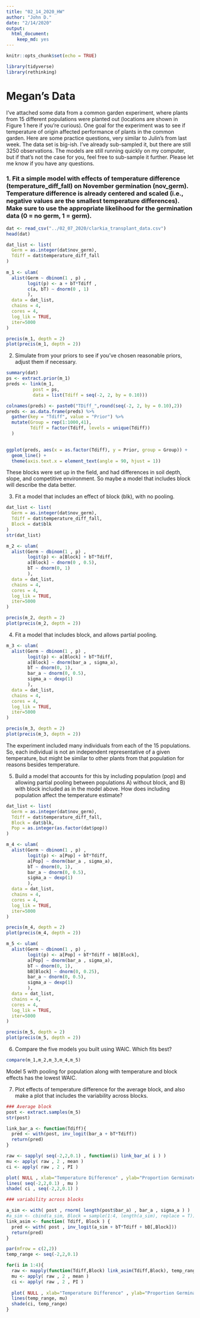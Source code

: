 ```yaml
---
title: "02_14_2020_HW"
author: "John D."
date: "2/14/2020"
output: 
  html_document: 
    keep_md: yes
---
```


```r
knitr::opts_chunk$set(echo = TRUE)
```

```r
library(tidyverse)
library(rethinking)
```

# Megan's Data

I've attached some data from a common garden experiment, where plants from 15 different populations were planted out (locations are shown in Figure 1 here if you're curious). One goal for the experiment was to see if temperature of origin affected performance of plants in the common garden. Here are some practice questions, very similar to Julin's from last week. The data set is big-ish. I've already sub-sampled it, but there are still 3250 observations. The models are still running quickly on my computer, but if that's not the case for you, feel free to sub-sample it further. Please let me know if you have any questions.

### 1. Fit a simple model with effects of temperature difference (temperature_diff_fall) on November germination (nov_germ). Temperature difference is already centered and scaled (i.e., negative values are the smallest temperature differences). Make sure to use the appropriate likelihood for the germination data (0 = no germ, 1  = germ).

```r
dat <- read_csv("../02_07_2020/clarkia_transplant_data.csv")
head(dat)

dat_list <- list(
  Germ = as.integer(dat$nov_germ),
  Tdiff = dat$temperature_diff_fall
)
  
m_1 <- ulam(
  alist(Germ ~ dbinom(1 , p) ,
        logit(p) <- a + bT*Tdiff ,
        c(a, bT) ~ dnorm(0 , 1)
        ),
  data = dat_list,
  chains = 4,
  cores = 4,
  log_lik = TRUE,
  iter=5000
)

precis(m_1, depth = 2)
plot(precis(m_1, depth = 2))
```


2. Simulate from your priors to see if you've chosen reasonable priors, adjust them if necessary.

```r
summary(dat)
ps <- extract.prior(m_1)
preds <- link(m_1,
          post = ps,
          data = list(Tdiff = seq(-2, 2, by = 0.10)))

colnames(preds) <- paste0("TDiff_",round(seq(-2, 2, by = 0.10),2))
preds <- as.data.frame(preds) %>%
  gather(key = "Tdiff", value = "Prior") %>%
  mutate(Group = rep(1:1000,41),
         Tdiff = factor(Tdiff, levels = unique(Tdiff))
  )
         

ggplot(preds, aes(x = as.factor(Tdiff), y = Prior, group = Group)) + 
  geom_line() +
  theme(axis.text.x = element_text(angle = 90, hjust = 1))
```


These blocks were set up in the field, and had differences in soil depth, slope, and competitive environment. So maybe a model that includes block will describe the data better.

3. Fit a model that includes an effect of block (blk), with no pooling.

```r
dat_list <- list(
  Germ = as.integer(dat$nov_germ),
  Tdiff = dat$temperature_diff_fall,
  Block = dat$blk
)
str(dat_list)

m_2 <- ulam(
  alist(Germ ~ dbinom(1 , p) ,
        logit(p) <- a[Block] + bT*Tdiff,
        a[Block] ~ dnorm(0 , 0.5),
        bT ~ dnorm(0, 1)
        ),
  data = dat_list,
  chains = 4,
  cores = 4,
  log_lik = TRUE,
  iter=5000
)

precis(m_2, depth = 2)
plot(precis(m_2, depth = 2))
```


4. Fit a model that includes block, and allows partial pooling.

```r
m_3 <- ulam(
  alist(Germ ~ dbinom(1 , p) ,
        logit(p) <- a[Block] + bT*Tdiff,
        a[Block] ~ dnorm(bar_a , sigma_a),
        bT ~ dnorm(0, 1),
        bar_a ~ dnorm(0, 0.5),
        sigma_a ~ dexp(1)
        ),
  data = dat_list,
  chains = 4,
  cores = 4,
  log_lik = TRUE,
  iter=5000
)

precis(m_3, depth = 2)
plot(precis(m_3, depth = 2))
```


The experiment included many individuals from each of the 15 populations. So, each individual is not an independent representative of a given temperature, but might be similar to other plants from that population for reasons besides temperature.

5. Build a model that accounts for this by including population (pop) and allowing partial pooling between populations A) without block, and B) with block included as in the model above. How does including population affect the temperature estimate?

```r
dat_list <- list(
  Germ = as.integer(dat$nov_germ),
  Tdiff = dat$temperature_diff_fall,
  Block = dat$blk,
  Pop = as.integer(as.factor(dat$pop))
)

m_4 <- ulam(
  alist(Germ ~ dbinom(1 , p) ,
        logit(p) <- a[Pop] + bT*Tdiff,
        a[Pop] ~ dnorm(bar_a , sigma_a),
        bT ~ dnorm(0, 1),
        bar_a ~ dnorm(0, 0.5),
        sigma_a ~ dexp(1)
        ),
  data = dat_list,
  chains = 4,
  cores = 4,
  log_lik = TRUE,
  iter=5000
)

precis(m_4, depth = 2)
plot(precis(m_4, depth = 2))

m_5 <- ulam(
  alist(Germ ~ dbinom(1 , p) ,
        logit(p) <- a[Pop] + bT*Tdiff + bB[Block],
        a[Pop] ~ dnorm(bar_a , sigma_a),
        bT ~ dnorm(0, 1),
        bB[Block] ~ dnorm(0, 0.25),
        bar_a ~ dnorm(0, 0.5),
        sigma_a ~ dexp(1)
        ),
  data = dat_list,
  chains = 4,
  cores = 4,
  log_lik = TRUE,
  iter=5000
)

precis(m_5, depth = 2)
plot(precis(m_5, depth = 2))
```


6. Compare the five models you built using WAIC. Which fits best?

```r
compare(m_1,m_2,m_3,m_4,m_5)
```

Model 5 with pooling for population along with temperature and block effects has the lowest WAIC.

7. Plot effects of temperature difference for the average block, and also make a plot that includes the variability across blocks.

```r
### Average block
post <- extract.samples(m_5)
str(post)

link_bar_a <- function(Tdiff){
  pred <- with(post, inv_logit(bar_a + bT*Tdiff))
  return(pred)
}

raw <- sapply( seq(-2,2,0.1) , function(i) link_bar_a( i ) )
mu <- apply( raw , 2 , mean )
ci <- apply( raw , 2 , PI )

plot( NULL , xlab="Temperature Difference" , ylab="Proportion Germinated", ylim=c(0,1), xlim=c(-2,2) )
lines( seq(-2,2,0.1) , mu )
shade( ci , seq(-2,2,0.1) )

### variability across blocks

a_sim <- with( post , rnorm( length(post$bar_a) , bar_a , sigma_a ) )
#a_sim <- cbind(a_sim, Block = sample(1:4, length(a_sim), replace = T))
link_asim <- function( Tdiff, Block ) {
  pred <- with( post , inv_logit(a_sim + bT*Tdiff + bB[,Block]))
  return(pred)
}

par(mfrow = c(2,2))
temp_range <- seq(-2,2,0.1)

for(i in 1:4){
  raw <- mapply(function(Tdiff,Block) link_asim(Tdiff,Block), temp_range, i)
  mu <- apply( raw , 2 , mean )
  ci <- apply( raw , 2 , PI )
  
  plot( NULL , xlab="Temperature Difference" , ylab="Proportion Germinated", ylim=c(0,1), xlim=c(-2,2), main = paste("Block: ",i))
  lines(temp_range, mu)
  shade(ci, temp_range)
}
```
